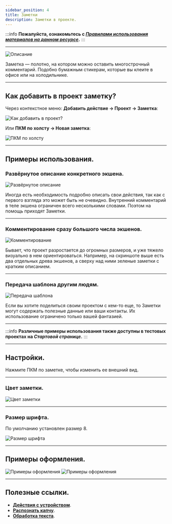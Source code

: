 ```yaml
---
sidebar_position: 4
title: Заметки
description: Заметки в проекте.
---  
```

:::info **Пожалуйста, ознакомьтесь с [*Правилами использования материалов на данном ресурсе*](../../Disclaimer).**
:::  
_______________________________________________  
![Описание](./assets/Notes/Notes_pic2.png)  

Заметка — полотно, на котором можно оставить многострочный комментарий. Подобно бумажным стикерам, которые вы клеите в офисе или на холодильнике.  
_______________________________________________ 
## Как добавить в проект заметку?  
Через контекстное меню: **Добавить действие → Проект → Заметка**:  

![Как добавить в проект?](./assets/InputSetting/InputSetting_pic1.png)  

Или **ПКМ по холсту → Новая заметка**:  

![ПКМ по холсту](./assets/Notes/Notes_pic3.png)  
_______________________________________________ 
## Примеры использования.  
### Развёрнутое описание конкретного экшена.  
![Развёрнутое описание](./assets/Notes/Notes_pic4.png)   

Иногда есть необходимость подробно описать свои действия, так как с первого взгляда это может быть не очевидно. Внутренний комментарий в теле экшена ограничен всего несколькими словами. Поэтом на помощь приходят Заметки.  
_______________________________________________
### Комментирование сразу большого числа экшенов.  
![Комментирование](./assets/Notes/Notes_pic5.png)  

Бывает, что проект разростается до огромных размеров, и уже тяжело визуально в нем ориентироваться. Например, на скриншоте выше есть два отдельных древа экшенов, а сверху над ними зеленые заметки с кратким описанием.  
_______________________________________________
### Передача шаблона другим людям.  
![Передача шаблона](./assets/Notes/Notes_pic6.png)    

Если вы хотите поделиться своим проектом с кем-то еще, то Заметки могут содержать полезные данные или ваши контакты. Их использование ограничено только вашей фантазией.  
_______________________________________________ 
:::info **Различные примеры использования также доступны в тестовых проектах на *Стартовой странице*.**
::: 
_______________________________________________  

## Настройки.  
Нажмите ПКМ по заметке, чтобы изменить ее внешний вид.  
_______________________________________________  
### Цвет заметки.  
![Цвет заметки](./assets/Notes/Notes_pic7.png)  
_______________________________________________
### Размер шрифта.  
По умолчанию установлен размер 8.  

![Размер шрифта](./assets/Notes/Notes_pic8.png)  
_______________________________________________
## Примеры оформления.  
![Примеры оформления](./assets/Notes/Notes_pic9.png) ![Примеры оформления](./assets/Notes/Notes_pic10.png)
_______________________________________________
## Полезные ссылки.    
- [**Действия с устройством**](../../Android/ProLite/action).  
- [**Распознать капчу**](../../Android/ProLite/CaptchaSolving).   
- [**Обработка текста**](../../Data/Text).
